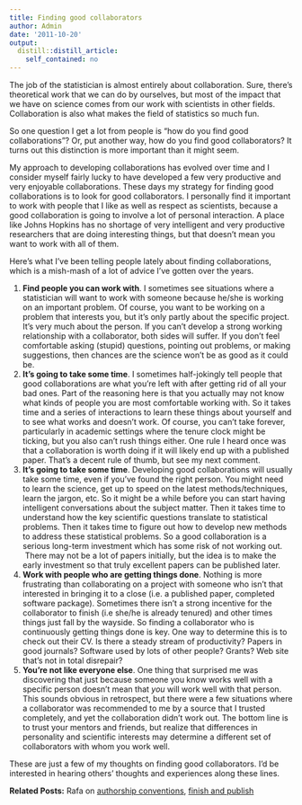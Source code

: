 ```yaml
---
title: Finding good collaborators
author: Admin
date: '2011-10-20'
output:
  distill::distill_article:
    self_contained: no
---
```


The job of the statistician is almost entirely about collaboration. Sure, there&#8217;s theoretical work that we can do by ourselves, but most of the impact that we have on science comes from our work with scientists in other fields. Collaboration is also what makes the field of statistics so much fun.

So one question I get a lot from people is &#8220;how do you find good collaborations&#8221;? Or, put another way, how do you find good collaborators? It turns out this distinction is more important than it might seem.

<!-- more -->My approach to developing collaborations has evolved over time and I consider myself fairly lucky to have developed a few very productive and very enjoyable collaborations. These days my strategy for finding good collaborations is to look for good collaborators. I personally find it important to work with people that I like as well as respect as scientists, because a good collaboration is going to involve a lot of personal interaction. A place like Johns Hopkins has no shortage of very intelligent and very productive researchers that are doing interesting things, but that doesn&#8217;t mean you want to work with all of them.

Here&#8217;s what I&#8217;ve been telling people lately about finding collaborations, which is a mish-mash of a lot of advice I&#8217;ve gotten over the years.

  1. **Find people you can work with**. I sometimes see situations where a statistician will want to work with someone because he/she is working on an important problem. Of course, you want to be working on a problem that interests you, but it&#8217;s only partly about the specific project. It&#8217;s very much about the person. If you can&#8217;t develop a strong working relationship with a collaborator, both sides will suffer. If you don&#8217;t feel comfortable asking (stupid) questions, pointing out problems, or making suggestions, then chances are the science won&#8217;t be as good as it could be. 
  2. **It&#8217;s going to take some time**. I sometimes half-jokingly tell people that good collaborations are what you&#8217;re left with after getting rid of all your bad ones. Part of the reasoning here is that you actually may not know what kinds of people you are most comfortable working with. So it takes time and a series of interactions to learn these things about yourself and to see what works and doesn&#8217;t work. Of course, you can&#8217;t take forever, particularly in academic settings where the tenure clock might be ticking, but you also can&#8217;t rush things either. One rule I heard once was that a collaboration is worth doing if it will likely end up with a published paper. That&#8217;s a decent rule of thumb, but see my next comment.
  3. **It&#8217;s going to take some time**. Developing good collaborations will usually take some time, even if you&#8217;ve found the right person. You might need to learn the science, get up to speed on the latest methods/techniques, learn the jargon, etc. So it might be a while before you can start having intelligent conversations about the subject matter. Then it takes time to understand how the key scientific questions translate to statistical problems. Then it takes time to figure out how to develop new methods to address these statistical problems. So a good collaboration is a serious long-term investment which has some risk of not working out.  There may not be a lot of papers initially, but the idea is to make the early investment so that truly excellent papers can be published later.
  4. **Work with people who are getting things done**. Nothing is more frustrating than collaborating on a project with someone who isn&#8217;t that interested in bringing it to a close (i.e. a published paper, completed software package). Sometimes there isn&#8217;t a strong incentive for the collaborator to finish (i.e she/he is already tenured) and other times things just fall by the wayside. So finding a collaborator who is continuously getting things done is key. One way to determine this is to check out their CV. Is there a steady stream of productivity? Papers in good journals? Software used by lots of other people? Grants? Web site that&#8217;s not in total disrepair?
  5. **You&#8217;re not like everyone else**. One thing that surprised me was discovering that just because someone you know works well with a specific person doesn&#8217;t mean that _you_ will work well with that person. This sounds obvious in retrospect, but there were a few situations where a collaborator was recommended to me by a source that I trusted completely, and yet the collaboration didn&#8217;t work out. The bottom line is to trust your mentors and friends, but realize that differences in personality and scientific interests may determine a different set of collaborators with whom you work well.

These are just a few of my thoughts on finding good collaborators. I&#8217;d be interested in hearing others&#8217; thoughts and experiences along these lines.

**Related Posts:** Rafa on <a href="http://simplystatistics.tumblr.com/post/11314293165/authorship-conventions" target="_blank">authorship conventions</a>, <a href="http://simplystatistics.tumblr.com/post/10440612965/finish-and-publish" target="_blank">finish and publish</a>
